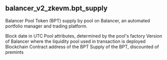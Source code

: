## balancer_v2_zkevm.bpt_supply 
Balancer Pool Token (BPT) supply by pool on Balancer, an automated portfolio manager and trading platform.


<ParamField path="day">
Block date in UTC
</ParamField>
<ParamField path="pool_type">
Pool attributes, determined by the pool&#x27;s factory
</ParamField>
<ParamField path="version">
Version of Balancer where the liquidity pool used in transaction is deployed
</ParamField>
<ParamField path="blockchain">
Blockchain
</ParamField>
<ParamField path="token_address">
Contract address of the BPT
</ParamField>
<ParamField path="supply">
Supply of the BPT, discounted of premints
</ParamField>
